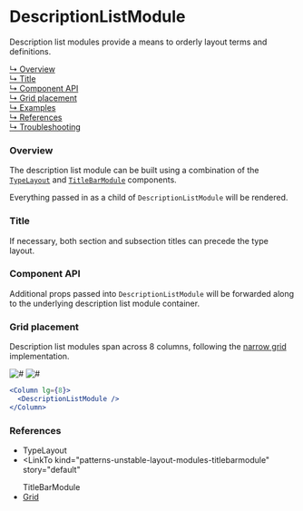 

# DescriptionListModule

Description list modules provide a means to orderly layout terms and definitions.

[↳ Overview](#overview)  
[↳ Title](#title)  
[↳ Component API](#component-api)  
[↳ Grid placement](#grid-placement)  
[↳ Examples](#examples)  
[↳ References](#references)  
[↳ Troubleshooting](#troubleshooting)

### Overview

The description list module can be built using a combination of the [`TypeLayout`](#references) and [`TitleBarModule`](#references) components.

Everything passed in as a child of `DescriptionListModule` will be rendered.

<Canvas>
  <Story
    id="patterns-unstable-layout-modules-descriptionlistmodule--default"
    parameters={parameters}
  />
</Canvas>

### Title

If necessary, both section and subsection titles can precede the type layout.

<Canvas>
  <Story
    id="patterns-unstable-layout-modules-descriptionlistmodule--title"
    parameters={parameters}
  />
</Canvas>

### Component API

<ArgsTable />

Additional props passed into `DescriptionListModule` will be forwarded along to the underlying description list module container.

### Grid placement

Description list modules span across 8 columns, following the [narrow grid](#references) implementation.

<Row>
  <Column>
    <img alt="#" src="#" />
  </Column>

  <Column>
    <img alt="#" src="#" />
  </Column>
</Row>

```jsx
<Column lg={8}>
  <DescriptionListModule />
</Column>
```

<Examples />

### References

- <LinkTo kind="components-typelayout" story="default">
    TypeLayout
  </LinkTo>
- <LinkTo
    kind="patterns-unstable-layout-modules-titlebarmodule"
    story="default"
  >
    TitleBarModule
  </LinkTo>
- [Grid](https://react.carbondesignsystem.com/?path=/docs/grid--narrow)

<Troubleshooting />

